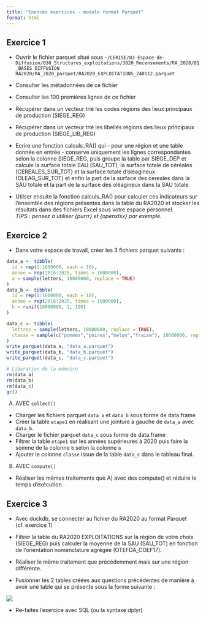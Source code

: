 ```yaml
---
title: "Enoncés exercices - module format Parquet"
format: html
---
```


## Exercice 1

-   Ouvrir le fichier parquet situé sous `~/CERISE/03-Espace-de-Diffusion/030_Structures_exploitations/3020_Recensements/RA_2020/01_BASES DIFFUSION RA2020/RA_2020_parquet/RA2020_EXPLOITATIONS_240112.parquet`

-   Consulter les métadonnées de ce fichier\

-   Consulter les 100 premières lignes de ce fichier\

-   Récupérer dans un vecteur trié les codes régions des lieux principaux de production (SIEGE_REG)\

-   Récupérer dans un vecteur trié les libellés régions des lieux principaux de production (SIEGE_LIB_REG)

-   Ecrire une fonction calculs_RA() qui - pour une région et une table donnée en entrée - conserve uniquement les lignes correspondantes selon la colonne SIEGE_REG, puis groupe la table par SIEGE_DEP et calcule la surface totale SAU (SAU_TOT), la surface totale de céréales (CEREALES_SUR_TOT) et la surface totale d'oléagineux (OLEAG_SUR_TOT) et enfin la part de la surface des cereales dans la SAU totale et la part de la surface des oléagineux dans la SAU totale.

-   Utilser ensuite la fonction calculs_RA() pour calculer ces indicateurs sur l'ensemble des régions présentes dans la table du RA2020 et stocker les résultats dans des fichiers Excel sous votre espace personnel.\
    *TIPS : pensez à utiliser {purrr} et {openxlsx} par exemple.*

## Exercice 2

-   Dans votre espace de travail, créer les 3 fichiers parquet suivants :

``` r
data_a <- tibble(
  id = rep(1:1000000, each = 10),
  annee = rep(2016:2025, times = 1000000),
  a = sample(letters, 10000000, replace = TRUE)
)
data_b <- tibble(
  id = rep(1:1000000, each = 10),
  annee = rep(2016:2025, times = 1000000),
  b = runif(10000000, 1, 100)
)

data_c <- tibble(
  lettres = sample(letters, 10000000, replace = TRUE),
  classe = sample(c("pommes","poires","melon","fraise"), 10000000, replace = TRUE)
)
write_parquet(data_a, "data_a.parquet")
write_parquet(data_b, "data_b.parquet")
write_parquet(data_c, "data_c.parquet")

# Liberation de la mémoire
rm(data_a)
rm(data_b)
rm(data_c)
gc()
```

A)  AVEC `collect()`

-   Charger les fichiers parquet `data_a` et `data_b` sous forme de data.frame\
-   Créer la table `etape1` en réalisant une jointure à gauche de `data_a` avec `data_b`.\
-   Charger le fichier parquet `data_c` sous forme de data.frame\
-   Filtrer la table `etape1` sur les années supérieures à 2020 puis faire la somme de la colonne `b` selon la colonne `a`\
-   Ajouter le colonne `classe` issue de la table `data_c` dans le tableau final.

B)  AVEC `compute()`\

-   Réaliser les mêmes traitements que A) avec des compute() et réduire le temps d'exécution.

## Exercice 3

-   Avec duckdb, se connecter au fichier du RA2020 au format Parquet (cf. exercice 1)

-   Filtrer la table du RA2020 EXPLOITATIONS sur la région de votre choix (SIEGE_REG) puis calculer la moyenne de la SAU (SAU_TOT) en fonction de l'orientation nomenclature agrégée (OTEFDA_COEF17).

-   Réaliser le même traitement que précédemment mais sur une région différente.

-   Fusionner les 2 tables créées aux questions précédentes de manière à avoir une table qui se présente sous la forme suivante :

![](../img/exercice3_resultats.png){fig-align="center"}

-   Re-faites l'exercice avec SQL (ou la syntaxe dplyr)
